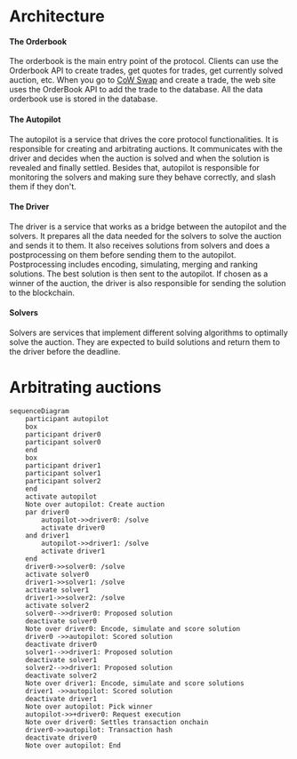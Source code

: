 # Architecture

#### The Orderbook

The orderbook is the main entry point of the protocol. Clients can use the Orderbook API to create trades, get quotes for trades, get currently solved auction, etc. When you go to [CoW Swap](https://swap.cow.fi) and create a trade, the web site uses the OrderBook API to add the trade to the database. All the data orderbook use is stored in the database.

#### The Autopilot

The autopilot is a service that drives the core protocol functionalities. It is responsible for creating and arbitrating auctions. It communicates with the driver and decides when the auction is solved and when the solution is revealed and finally settled. Besides that, autopilot is responsible for monitoring the solvers and making sure they behave correctly, and slash them if they don't.

#### The Driver

The driver is a service that works as a bridge between the autopilot and the solvers. It prepares all the data needed for the solvers to solve the auction and sends it to them. It also receives solutions from solvers and does a postprocessing on them before sending them to the autopilot. Postprocessing includes encoding, simulating, merging and ranking solutions. The best solution is then sent to the autopilot. If chosen as a winner of the auction, the driver is also responsible for sending the solution to the blockchain.

#### Solvers

Solvers are services that implement different solving algorithms to optimally solve the auction. They are expected to build solutions and return them to the driver before the deadline.


# Arbitrating auctions

```mermaid
sequenceDiagram
    participant autopilot
    box 
    participant driver0 
    participant solver0
    end
    box
    participant driver1
    participant solver1
    participant solver2
    end
    activate autopilot
    Note over autopilot: Create auction
    par driver0
        autopilot->>driver0: /solve
        activate driver0
    and driver1
        autopilot->>driver1: /solve
        activate driver1
    end
    driver0->>solver0: /solve
    activate solver0
    driver1->>solver1: /solve
    activate solver1
    driver1->>solver2: /solve
    activate solver2
    solver0-->>driver0: Proposed solution
    deactivate solver0
    Note over driver0: Encode, simulate and score solution
    driver0 ->>autopilot: Scored solution
    deactivate driver0
    solver1-->>driver1: Proposed solution
    deactivate solver1
    solver2-->>driver1: Proposed solution
    deactivate solver2
    Note over driver1: Encode, simulate and score solutions
    driver1 ->>autopilot: Scored solution
    deactivate driver1
    Note over autopilot: Pick winner
    autopilot->>+driver0: Request execution
    Note over driver0: Settles transaction onchain
    driver0->>autopilot: Transaction hash
    deactivate driver0
    Note over autopilot: End
```


